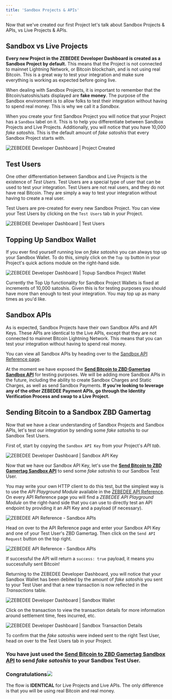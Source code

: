 ```yaml
---
title: 'Sandbox Projects & APIs'
---
```


Now that we've created our first Project let's talk about Sandbox Projects & APIs, vs Live Projects & APIs.

## Sandbox vs Live Projects[​](#sandbox-vs-live-projects "Direct link to heading")

**Every new Project in the ZEBEDEE Developer Dashboard is created as a Sandbox Project by default.** This means that the Project is not connected to mainnet Lightning Network, or Bitcoin blockchain, and is not using real Bitcoin. This is a great way to test your integration and make sure everything is working as expected before going live.

When dealing with Sandbox Projects, it is important to remember that the Bitcoin/satoshis/sats displayed are **fake money**. The purpose of the Sandbox environment is to allow folks to test their integration without having to spend real money. This is why we call it a _Sandbox_.

When you create your first Sandbox Project you will notice that your Project has a `Sandbox` label on it. This is to help you differentiate between Sandbox Projects and Live Projects. Additionally, you will notice that you have 10,000 _fake satoshis_. This is the default amount of _fake satoshis_ that every Sandbox Project starts with.

<Frame type="glass" caption="">
  <img src="/img/v2/devdash/sandbox-project-created.png" alt="ZEBEDEE Developer Dashboard | Project Created" />
</Frame>
<br />

## Test Users[​](#test-users "Direct link to heading")

One other differentiation between Sandbox and Live Projects is the existence of _Test Users_. Test Users are a special type of user that can be used to test your integration. Test Users are not real users, and they do not have real Bitcoin. They are simply a way to test your integration without having to create a real user.

Test Users are pre-created for every new Sandbox Project. You can view your Test Users by clicking on the `Test Users` tab in your Project.

<Frame type="glass" caption="">
  <img src="/img/v2/devdash/sandbox-test-users.png" alt="ZEBEDEE Developer Dashboard | Test Users" />
</Frame>
<br />

## Topping Up Sandbox Wallet[​](#topping-up-sandbox-wallet "Direct link to heading")

If you ever find yourself running low on _fake satoshis_ you can always top up your Sandbox Wallet. To do this, simply click on the `Top Up` button in your Project's quick actions module on the right-hand side.

<Frame type="glass" caption="">
  <img src="/img/v2/devdash/sandbox-topup-wallet.png" alt="ZEBEDEE Developer Dashboard | Topup Sandbox Project Wallet" />
</Frame>
<br />

<Note>Currently the Top Up functionality for Sandbox Project Wallets is fixed at increments of 10,000 satoshis. Given this is for testing purposes you should have more than enough to test your integration.
You may top up as many times as you'd like.</Note>

## Sandbox APIs[​](#sandbox-apis "Direct link to heading")

As is expected, Sandbox Projects have their own Sandbox APIs and API Keys. These APIs are identical to the Live APIs, except that they are not connected to mainnet Bitcoin Lightning Network. This means that you can test your integration without having to spend real money.

You can view all Sandbox APIs by heading over to the [Sandbox API Reference page](/api/sandbox/gamertag/send-payment).

<Note>At the moment we have exposed the [**Send Bitcoin to ZBD Gamertag Sandbox API**](/api/sandbox/gamertag/send-payment) for testing purposes. We will be adding more Sandbox APIs in the future, including the ability to create Sandbox Charges and Static Charges, as well as send Sandbox Payments.
**If you're looking to leverage any of the other ZEBEDEE Payment APIs, go through the Identity Verification Process and swap to a Live Project.**</Note>

## Sending Bitcoin to a Sandbox ZBD Gamertag[​](#sending-bitcoin-to-a-sandbox-zbd-gamertag "Direct link to heading")

Now that we have a clear understanding of Sandbox Projects and Sandbox APIs, let's test our integration by sending some _fake satoshis_ to our Sandbox Test Users.

First of, start by copying the `Sandbox API Key` from your Project's _API tab_.

<Frame type="glass" caption="">
  <img src="/img/v2/devdash/sandbox-api-key.png" alt="ZEBEDEE Developer Dashboard | Sandbox API Key" />
</Frame>
<br />

Now that we have our Sandbox API Key, let's use the [**Send Bitcoin to ZBD Gamertag Sandbox API**](/api/sandbox/gamertag/send-payment) to send some _fake satoshis_ to our Sandbox Test User.

You may write your own HTTP client to do this test, but the simplest way is to use the _API Playground Module_ available in the [ZEBEDEE API Reference](https://docs.zebedee.io/api). On every API Reference page you will find a _ZEBEDEE API Playground Module_ on the right-hand side that you can use to directly test an API endpoint by providing it an API Key and a payload (if necessary).

<Frame type="glass" caption="Replace YOUR_API_KEY_HERE with your Sandbox API Key">
  <img src="/img/v2/devdash/sandbox-doc-portal2.png" alt="ZEBEDEE API Reference - Sandbox APIs" />
</Frame>
<br />

Head on over to the API Reference page and enter your Sandbox API Key and one of your Test User's ZBD Gamertag. Then click on the `Send API Request` button on the top right.

<Frame type="glass" caption="">
  <img src="/img/v2/devdash/sandbox-doc-portal.png" alt="ZEBEDEE API Reference - Sandbox APIs" />
</Frame>
<br />

If successful the API will return a `success: true` payload, it means you successfully sent Bitcoin!

Returning to the ZEBEDEE Developer Dashboard, you will notice that your Sandbox Wallet has been debited by the amount of _fake satoshis_ you sent to your Test User and that a new transaction is now reflected in the _Transactions_ table.

<Frame type="glass" caption="">
  <img src="/img/v2/devdash/sandbox-wallet-post-tx.png" alt="ZEBEDEE Developer Dashboard | Sandbox Wallet" />
</Frame>
<br />

Click on the transaction to view the transaction details for more information around settlement time, fees incurred, etc.

<Frame type="glass" caption="">
  <img src="/img/v2/devdash/sandbox-tx-details.png" alt="ZEBEDEE Developer Dashboard | Sandbox Transaction Details" />
</Frame>
<br />

<Note>To confirm that the _fake satoshis_ were indeed sent to the right Test User, head on over to the Test Users tab in your Project.</Note>

### You have just used the [**Send Bitcoin to ZBD Gamertag Sandbox API**](/api/sandbox/gamertag/send-payment) to send _fake satoshis_ to your Sandbox Test User.[​](#you-have-just-used-the-send-bitcoin-to-zbd-gamertag-sandbox-api-to-send-fake-satoshis-to-your-sandbox-test-user "Direct link to heading")

### Congratulations![​](#congratulations "Direct link to heading")

The flow is **IDENTICAL** for Live Projects and Live APIs. The only difference is that you will be using real Bitcoin and real money.